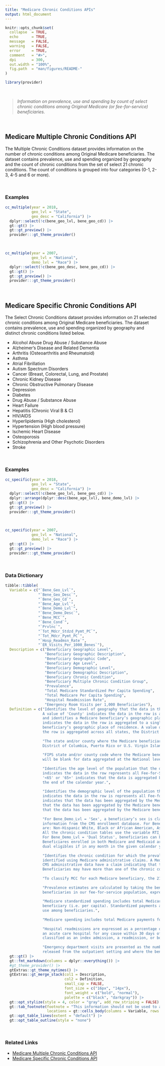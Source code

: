 ```yaml
---
title: "Medicare Chronic Conditions APIs"
output: html_document
---
```


```r
knitr::opts_chunk$set(
  collapse  = TRUE,
  echo      = TRUE, 
  message   = FALSE, 
  warning   = FALSE,
  error     = TRUE,
  comment   = "#>",
  dpi       = 300, 
  out.width = "100%",
  fig.path  = "man/figures/README-"
)
```

```r
library(provider)
```

<br>

> *Information on prevalence, use and spending by count of select chronic conditions among Original Medicare (or fee-for-service) beneficiaries.*

<br>

## Medicare Multiple Chronic Conditions API

The Multiple Chronic Conditions dataset provides information on the number of chronic conditions among Original Medicare beneficiaries. The dataset contains prevalence, use and spending organized by geography and the count of chronic conditions from the set of select 21 chronic conditions. The count of conditions is grouped into four categories (0-1, 2-3, 4-5 and 6 or more).

<br>

### Examples

```r
cc_multiple(year = 2018, 
            geo_lvl = "State", 
            geo_desc = "California") |> 
  dplyr::select(!c(bene_geo_lvl, bene_geo_cd)) |> 
  gt::gt() |> 
  gt::gt_preview() |> 
  provider:::gt_theme_provider()
```

<br>

```r
cc_multiple(year = 2007, 
            geo_lvl = "National", 
            demo_lvl = "Race") |> 
  dplyr::select(!c(bene_geo_desc, bene_geo_cd)) |> 
  gt::gt() |> 
  gt::gt_preview() |> 
  provider:::gt_theme_provider()
```

<br>

## Medicare Specific Chronic Conditions API

The Select Chronic Conditions dataset provides information on 21 selected chronic conditions among Original Medicare beneficiaries. The dataset contains prevalence, use and spending organized by geography and distinct chronic conditions listed below.

-   Alcohol Abuse Drug Abuse / Substance Abuse
-   Alzheimer's Disease and Related Dementia
-   Arthritis (Osteoarthritis and Rheumatoid)
-   Asthma
-   Atrial Fibrillation
-   Autism Spectrum Disorders
-   Cancer (Breast, Colorectal, Lung, and Prostate)
-   Chronic Kidney Disease
-   Chronic Obstructive Pulmonary Disease
-   Depression
-   Diabetes
-   Drug Abuse / Substance Abuse
-   Heart Failure
-   Hepatitis (Chronic Viral B & C)
-   HIV/AIDS
-   Hyperlipidemia (High cholesterol)
-   Hypertension (High blood pressure)
-   Ischemic Heart Disease
-   Osteoporosis
-   Schizophrenia and Other Psychotic Disorders
-   Stroke

<br>

### Examples

```r
cc_specific(year = 2018, 
            geo_lvl = "State", 
            geo_desc = "California") |> 
  dplyr::select(!c(bene_geo_lvl, bene_geo_cd)) |> 
  dplyr::arrange(dplyr::desc(bene_age_lvl), bene_demo_lvl) |> 
  gt::gt() |> 
  gt::gt_preview() |> 
  provider:::gt_theme_provider()
```

<br>

```r
cc_specific(year = 2007, 
            geo_lvl = "National", 
            demo_lvl = "Race") |> 
  gt::gt() |> 
  gt::gt_preview() |> 
  provider:::gt_theme_provider()
```

<br>

### Data Dictionary

```r
tibble::tibble(
  Variable = c("`Bene_Geo_Lvl`",	
               "`Bene_Geo_Desc`",	
               "`Bene_Geo_Cd`",	
               "`Bene_Age_Lvl`",	
               "`Bene_Demo_Lvl`",	
               "`Bene_Demo_Desc`",	
               "`Bene_MCC`",
               "`Bene_Cond`",	
               "`Prvlnc`",	
               "`Tot_Mdcr_Stdzd_Pymt_PC`",	
               "`Tot_Mdcr_Pymt_PC`",
               "`Hosp_Readmsn_Rate`",	
               "`ER_Visits_Per_1000_Benes`"),
  Description = c("Beneficiary Geographic Level", 
                  "Beneficiary Geographic Description", 
                  "Beneficiary Geographic Code", 
                  "Beneficiary Age Level", 
                  "Beneficiary Demographic Level", 
                  "Beneficiary Demographic Description", 
                  "Beneficiary Chronic Condition",
                  "Beneficiary Multiple Chronic Condition Group",
                  "Prevalence",
                  "Total Medicare Standardized Per Capita Spending",
                  "Total Medicare Per Capita Spending",
                  "Hospital Readmission Rate",
                  "Emergency Room Visits per 1,000 Beneficiaries"),
  Definition = c("Identifies the level of geography that the data in the row has been aggregated. 
                 A value of 'County' indicates the data in the row is aggregated to the county level 
                 and identifies a Medicare beneficiary’s geographic place of residence. A value of 'State' 
                 indicates the data in the row is aggregated to a single state identified as a Medicare 
                 beneficiary’s geographic place of residence. A value of 'National' indicates the data in 
                 the row is aggregated across all states, the District of Columbia, Puerto Rico and the U.S. Virgin Islands.",
                 
                 "The state and/or county where the Medicare beneficiary resides. The values include the 50 United States, 
                 District of Columbia, Puerto Rico or U.S. Virgin Islands. Data aggregated at the National level are identified by 'National'.", 
                 
                 "FIPS state and/or county code where the Medicare beneficiary resides. The `Bene_Geo_Cd` 
                 will be blank for data aggregated at the National level or for Puerto Rico and Virgin Islands.",
                 
                 "Identifies the age level of the population that the data has been aggregated. A value of 'All' 
                 indicates the data in the row represents all Fee-for-Service Medicare Beneficiaries. A value of 
                 '<65' or '65+' indicates that the data is aggregated by the age of the Medicare Beneficiaries at 
                 the end of the calendar year.", 
                 
                 "Identifies the demographic level of the population that the data has been aggregated. A value of 'All' 
                 indicates the data in the row is represents all Fee-for-Service Medicare beneficiaries. A value of 'Sex' 
                 indicates that the data has been aggregated by the Medicare beneficiary's sex. A value of 'Race' indicates 
                 that the data has been aggregated by the Medicare beneficiary's race. A value of 'Dual Status' indicates 
                 that the data has been aggregated by the Medicare beneficiary's dual eligibility status.",
                 
                 "For Bene_Demo_Lvl = 'Sex', a beneficiary’s sex is classified as Male or Female and is identified using 
                 information from the CMS enrollment database. For Bene_Demo_Lvl = 'Race', the race/ethnicity classifications 
                 are: Non-Hispanic White, Black or African American, Asian/Pacific Islander, Hispanic, and American Indian/Alaska Native. 
                 All the chronic condition tables use the variable RTI_RACE_CD, which is available on the Master Beneficiary Files in the CCW. 
                 For Bene_Demo_Lvl = 'Dual Status', beneficiaries can be classified as 'Medicare & Medicaid' or 'Medicare Only'. 
                 Beneficiares enrolled in both Medicare and Medicaid are known as `dual eligibles`. Medicare beneficiaries are classified as 
                 dual eligibles if in any month in the given calendar year they were receiving full or partial Medicaid benefits.", 
                 
                 "Identifies the chronic condition for which the prevalence and utilization is compiled. There are 21 chronic conditions 
                 identified using Medicare administrative claims. A Medicare beneficiary is considered to have a chronic condition if the 
                 CMS administrative data have a claim indicating that the beneficiary received a service or treatment for the specific condition. 
                 Beneficiaries may have more than one of the chronic conditions listed.",
                 
                 "To classify MCC for each Medicare beneficiary, the 21 chronic conditions are counted and grouped into four categories (0-1, 2-3, 4-5 and 6 or more).",
                 
                 "Prevalence estimates are calculated by taking the beneficiaries with a particular condition divided by the total number of 
                 beneficiaries in our fee-for-service population, expressed as a percentage.",
                 
                 "Medicare standardized spending includes total Medicare payments for all covered services in Parts A and B and is presented per 
                 beneficiary (i.e. per capita). Standardized payments are presented to allow for comparisons across geographic areas in health care 
                 use among beneficiaries.",
                 
                 "Medicare spending includes total Medicare payments for all covered services in Parts A and B and is presented per beneficiary (i.e. per capita).",
                 
                 "Hospital readmissions are expressed as a percentage of all admissions. A 30-day readmission is defined as an admission to 
                 an acute care hospital for any cause within 30 days of discharge from an acute care hospital. Except when the patient died during the stay, each inpatient stay is
                 classified as an index admission, a readmission, or both.",
                 
                 "Emergency department visits are presented as the number of visits per 1,000 beneficiaries. ED visits include visits where the beneficiary was 
                 released from the outpatient setting and where the beneficiary was admitted to an inpatient setting.")) |>
  gt::gt() |> 
  gt::fmt_markdown(columns = dplyr::everything()) |> 
  #gt_theme_provider() |> 
  gtExtras::gt_theme_nytimes() |> 
  gtExtras::gt_merge_stack(col1 = Description, 
                           col2 = Definition,
                           small_cap = FALSE,
                           font_size = c("16px", "14px"),
                           font_weight = c("bold", "normal"),
                           palette = c("black", "darkgray")) |> 
  gt::opt_stylize(style = 4, color = "gray", add_row_striping = FALSE) |> 
  gt::tab_footnote(footnote = "This information should not be used to attribute utilization or payments strictly to the specific condition selected, as beneficiaries with any of the specific conditions presented may have other health conditions that contribute to their Medicare utilization and spending amounts.", 
                   locations = gt::cells_body(columns = Variable, rows = 10:13)) |> 
  gt::opt_table_lines(extent = "default") |> 
  gt::opt_table_outline(style = "none")
```

<br>

### Related Links

-   [Medicare Multiple Chronic Conditions API](https://data.cms.gov/medicare-chronic-conditions/multiple-chronic-conditions)
-   [Medicare Specific Chronic Conditions API](https://data.cms.gov/medicare-chronic-conditions/specific-chronic-conditions)
